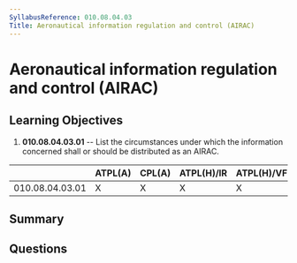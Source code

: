 ```yaml
---
SyllabusReference: 010.08.04.03
Title: Aeronautical information regulation and control (AIRAC)
---
```


# Aeronautical information regulation and control (AIRAC)

## Learning Objectives

1. **010.08.04.03.01** -- List the circumstances under which the information
   concerned shall or should be distributed as an AIRAC.

|                 | ATPL(A) | CPL(A) | ATPL(H)/IR | ATPL(H)/VFR | CPL(H) | IR  | CBIR(A) |
| --------------- | ------- | ------ | ---------- | ----------- | ------ | --- | ------- |
| 010.08.04.03.01 | X       | X      | X          | X           | X      | X   | X       |

## Summary

## Questions
